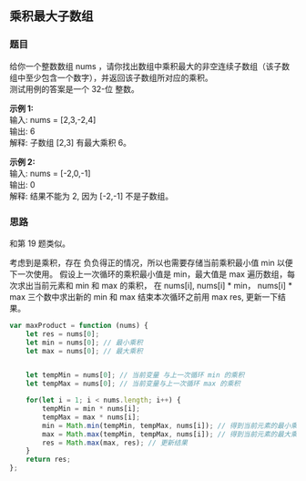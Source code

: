 ## 乘积最大子数组
<TitleMsg
    link='https://leetcode.cn/problems/maximum-product-subarray/description/'
    level='middle'
    title='No.152 乘积最大子数组'
/>

### 题目
给你一个整数数组 nums ，请你找出数组中乘积最大的非空连续子数组（该子数组中至少包含一个数字），并返回该子数组所对应的乘积。  
测试用例的答案是一个 32-位 整数。

**示例 1:**  
输入: nums = [2,3,-2,4]  
输出: 6  
解释: 子数组 [2,3] 有最大乘积 6。  

**示例 2:**  
输入: nums = [-2,0,-1]  
输出: 0  
解释: 结果不能为 2, 因为 [-2,-1] 不是子数组。  


### 思路
和第 19 题类似。

考虑到是乘积，存在 负负得正的情况，所以也需要存储当前乘积最小值 min 以便下一次使用。
假设上一次循环的乘积最小值是 min，最大值是 max
遍历数组，每次求出当前元素和 min 和 max 的乘积，
在 nums[i], nums[i] * min， nums[i] * max 三个数中求出新的 min 和 max
结束本次循环之前用 max res, 更新一下结果。
```javascript
var maxProduct = function (nums) {
    let res = nums[0];
    let min = nums[0]; // 最小乘积
    let max = nums[0]; // 最大乘积


    let tempMin = nums[0]; // 当前变量 与上一次循环 min 的乘积
    let tempMax = nums[0]; // 当前变量与上一次循环 max 的乘积

    for(let i = 1; i < nums.length; i++) {
        tempMin = min * nums[i];
        tempMax = max * nums[i];
        min = Math.min(tempMin, tempMax, nums[i]); // 得到当前元素的最小乘积
        max = Math.max(tempMin, tempMax, nums[i]); // 得到当前元素的最大乘积
        res = Math.max(max, res); // 更新结果
    }
    return res;
};
```
